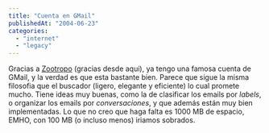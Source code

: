 ```yaml
---
title: "Cuenta en GMail"
publishedAt: "2004-06-23"
categories: 
  - "internet"
  - "legacy"
---
```


Gracias a [Zootropo](http://zootropo.blogspot.com/) (gracias desde aqui), ya tengo una famosa cuenta de GMail, y la verdad es que esta bastante bien. Parece que sigue la misma filosofia que el buscador (ligero, elegante y eficiente) lo cual promete mucho. Tiene ideas muy buenas, como la de clasificar los emails por _labels_, o organizar los emails por _conversaciones_, y que además están muy bien implementadas. Lo que no creo que haga falta es 1000 MB de espacio, EMHO, con 100 MB (o incluso menos) iriamos sobrados.
